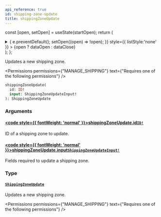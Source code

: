 ```yaml
---
api_reference: true
id: shipping-zone-update
title: shippingZoneUpdate
---
```






const [open, setOpen] = useState(startOpen);
return (
<details {...(open ? { open: true } : {})} className="details" style={{ border:'none', boxShadow:'none', background:'var(--ifm-background-color)' }}>
<summary
onClick={(e) => {
e.preventDefault();
setOpen((open) => !open);
}}
style={{ listStyle:'none' }} >
{open ? dataOpen : dataClose}
</summary>
{open && children}
</details>
);
};

Updates a new shipping zone.


<Permissions permissions={"MANAGE_SHIPPING"} text={"Requires one of the following permissions"} />


```graphql
shippingZoneUpdate(
  id: ID!
  input: ShippingZoneUpdateInput!
): ShippingZoneUpdate
```

### Arguments

#### [<code style={{ fontWeight: 'normal' }}>shippingZoneUpdate.<b>id</b></code>](#)<Bullet />[`ID!`](../../../api-reference/miscellaneous/scalars/id.mdx) <Badge class="badge badge--secondary" text="non-null"/> <Badge class="badge badge--secondary" text="scalar"/> <Badge class="badge badge--secondary" text="miscellaneous"/>

ID of a shipping zone to update.

#### [<code style={{ fontWeight: 'normal' }}>shippingZoneUpdate.<b>input</b></code>](#)<Bullet />[`ShippingZoneUpdateInput!`](../../../api-reference/shipping/inputs/shipping-zone-update-input.mdx) <Badge class="badge badge--secondary" text="non-null"/> <Badge class="badge badge--secondary" text="input"/> <Badge class="badge badge--secondary" text="shipping"/>

Fields required to update a shipping zone.

### Type

#### [`ShippingZoneUpdate`](../../../api-reference/shipping/objects/shipping-zone-update.mdx) <Badge class="badge badge--secondary" text="object"/> <Badge class="badge badge--secondary" text="shipping"/>

Updates a new shipping zone.


<Permissions permissions={"MANAGE_SHIPPING"} text={"Requires one of the following permissions"} />


